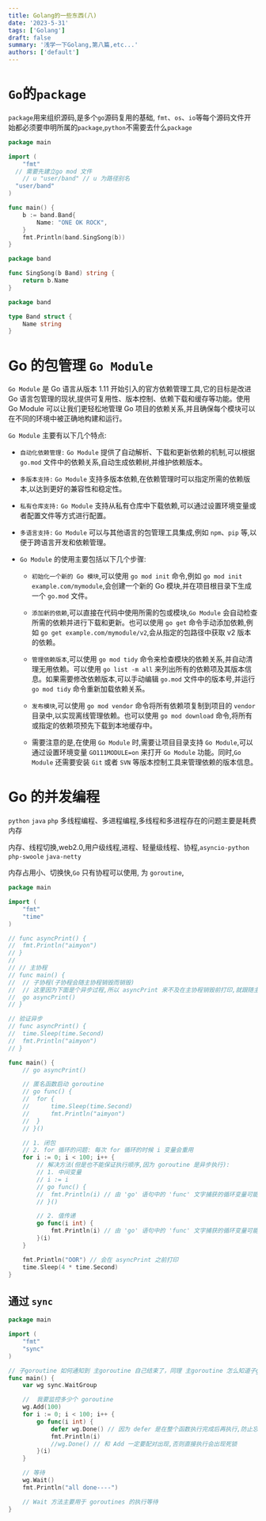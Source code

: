 ```yaml
---
title: Golang的一些东西(八)
date: '2023-5-31'
tags: ['Golang']
draft: false
summary: '浅学一下Golang,第八篇,etc...'
authors: ['default']
---
```



<TOCInline toc={props.toc} exclude="Overview" toHeading={2} />

# `Go`的`package`

`package`用来组织源码,是多个`go`源码复用的基础, `fmt`、`os`、`io`等每个源码文件开始都必须要申明所属的`package`,`python`不需要去什么`package`

```go:main.go
package main

import (
	"fmt"
  // 需要先建立go mod 文件
	// u "user/band" // u 为路径别名
  "user/band"
)

func main() {
	b := band.Band{
		Name: "ONE OK ROCK",
	}
	fmt.Println(band.SingSong(b))
}
```

```go:band/sing.go
package band

func SingSong(b Band) string {
	return b.Name
}
```

```go:band/band.go
package band

type Band struct {
	Name string
}
```

# Go 的包管理 `Go Module`

`Go Module` 是 Go 语言从版本 1.11 开始引入的官方依赖管理工具,它的目标是改进 Go 语言包管理的现状,提供可复用性、版本控制、依赖下载和缓存等功能。使用 Go Module 可以让我们更轻松地管理 Go 项目的依赖关系,并且确保每个模块可以在不同的环境中被正确地构建和运行。

`Go Module` 主要有以下几个特点:

- `自动化依赖管理:` `Go Module` 提供了自动解析、下载和更新依赖的机制,可以根据 `go.mod` 文件中的依赖关系,自动生成依赖树,并维护依赖版本。

- `多版本支持:` `Go Module` 支持多版本依赖,在依赖管理时可以指定所需的依赖版本,以达到更好的兼容性和稳定性。

- `私有仓库支持:` `Go Module` 支持从私有仓库中下载依赖,可以通过设置环境变量或者配置文件等方式进行配置。

- `多语言支持:` `Go Module` 可以与其他语言的包管理工具集成,例如 `npm`、`pip` 等,以便于跨语言开发和依赖管理。

- `Go Module` 的使用主要包括以下几个步骤:

  - `初始化一个新的 Go 模块`,可以使用 `go mod init` 命令,例如 `go mod init example.com/mymodule`,会创建一个新的 Go 模块,并在项目根目录下生成一个 `go.mod` 文件。

  - `添加新的依赖`,可以直接在代码中使用所需的包或模块,`Go Module` 会自动检查所需的依赖并进行下载和更新。也可以使用 `go get` 命令手动添加依赖,例如 `go get example.com/mymodule/v2`,会从指定的包路径中获取 v2 版本的依赖。

  - `管理依赖版本`,可以使用 `go mod tidy` 命令来检查模块的依赖关系,并自动清理无用依赖。可以使用 `go list -m all` 来列出所有的依赖项及其版本信息。如果需要修改依赖版本,可以手动编辑 `go.mod` 文件中的版本号,并运行 `go mod tidy` 命令重新加载依赖关系。

  - `发布模块`,可以使用 `go mod vendor` 命令将所有依赖项复制到项目的 `vendor` 目录中,以实现离线管理依赖。也可以使用 `go mod download` 命令,将所有或指定的依赖项预先下载到本地缓存中。

  - 需要注意的是,在使用 `Go Module` 时,需要让项目目录支持 `Go Module`,可以通过设置环境变量 `GO111MODULE=on` 来打开 `Go Module` 功能。同时,`Go Module` 还需要安装 `Git` 或者 `SVN` 等版本控制工具来管理依赖的版本信息。

# Go 的并发编程

`python` `java` `php` 多线程编程、多进程编程,多线程和多进程存在的问题主要是耗费内存

内存、线程切换,web2.0,用户级线程,进程、轻量级线程、协程,`asyncio-python` `php-swoole` `java-netty`

内存占用小、切换快,`Go` 只有协程可以使用, 为 `goroutine`,

```go
package main

import (
	"fmt"
	"time"
)

// func asyncPrint() {
// 	fmt.Println("aimyon")
// }
//
// // 主协程
// func main() {
// 	// 子协程(子协程会随主协程销毁而销毁)
// 	// 这里因为下面是个异步过程,所以 asyncPrint 来不及在主协程销毁前打印,就跟随主协程被销毁了
// 	go asyncPrint()
// }

// 验证异步
// func asyncPrint() {
// 	time.Sleep(time.Second)
// 	fmt.Println("aimyon")
// }

func main() {
	// go asyncPrint()

	// 匿名函数启动 goroutine
	// go func() {
	// 	for {
	// 		time.Sleep(time.Second)
	// 		fmt.Println("aimyon")
	// 	}
	// }()

	// 1. 闭包
	// 2. for 循环的问题: 每次 for 循环的时候 i 变量会重用
	for i := 0; i < 100; i++ {
		// 解决方法(但是也不能保证执行顺序,因为 goroutine 是异步执行):
		// 1. 中间变量
		// i := i
		// go func() {
		// 	fmt.Println(i) // 由 'go' 语句中的 'func' 文字捕获的循环变量可能有意外值,类似于 JS for循环的暂时性死区
		// }()

		// 2. 值传递
		go func(i int) {
			fmt.Println(i) // 由 'go' 语句中的 'func' 文字捕获的循环变量可能有意外值
		}(i)
	}

	fmt.Println("OOR") // 会在 asyncPrint 之前打印
	time.Sleep(4 * time.Second)
}
```

## 通过 `sync`

```go
package main

import (
	"fmt"
	"sync"
)

// 子goroutine 如何通知到 主goroutine 自己结束了，同理 主goroutine 怎么知道子goroutine 结束了
func main() {
	var wg sync.WaitGroup

	//  我要监控多少个 goroutine
	wg.Add(100)
	for i := 0; i < 100; i++ {
		go func(i int) {
			defer wg.Done() // 因为 defer 是在整个函数执行完成后再执行,防止忘记使用 Done 造成死锁
			fmt.Println(i)
			//wg.Done() // 和 Add 一定要配对出现,否则直接执行会出现死锁
		}(i)
	}

	// 等待
	wg.Wait()
	fmt.Println("all done----")

	// Wait 方法主要用于 goroutines 的执行等待
}
```
